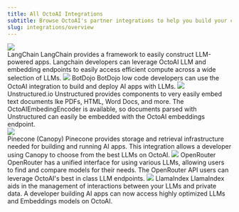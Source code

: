 ```yaml
---
title: All OctoAI Integrations
subtitle: Browse OctoAI's partner integrations to help you build your custom solution.
slug: integrations/overview
---
```


<CardGroup cols={2}>
  <Card href="langchain">
    <div className="langchain">
      <img src="../assets/logos/langchain.svg" noZoom />
    </div>
    <span className="title">LangChain</span>
    LangChain provides a framework to easily construct LLM-powered apps.
    Langchain developers can leverage OctoAI LLM and embedding endpoints to
    easily access efficient compute across a wide selection of LLMs.
  </Card>
    <Card href="botdojo">
    <img src="../assets/logos/botdojo-logo.svg" noZoom />
    <span className="title">BotDojo</span>
    BotDojo low code developers can use the OctoAI integration 
    to build and deploy AI apps with LLMs.
  </Card>
  <Card href="unstructured">
    <img src="../assets/logos/unstructured.svg" noZoom />
    <span className="title">Unstructured.io</span>
    Unstructured provides components to very easily embed text documents lke
    PDFs, HTML, Word Docs, and more. The OctoAIEmbedingEncoder is available, so
    documents parsed with Unstructured can easily be embedded with the OctoAI
    embeddings endpoint.
  </Card>
  <Card href="pinecone">
    <div className="pinecone">
      <img src="../assets/logos/pinecone.svg" noZoom />
    </div>
    <span className="title">Pinecone (Canopy)</span>
    Pinecone provides storage and retrieval infrastructure needed for building
    and running AI apps. This integration allows a developer using Canopy to
    choose from the best LLMs on OctoAI.
  </Card>
  <Card href="openrouter">
    <img src="../assets/logos/openrouter.svg" noZoom />
    <span className="title">OpenRouter</span>
    OpenRouter has a unified interface for using various LLMs, allowing users to
    find and compare models for their needs. The OpenRouter API users can
    leverage OctoAI's best in class LLM endpoints.
  </Card>
  <Card href="llamaindex">
    <img src="../assets/logos/llamaindex.svg" noZoom />
    <span className="title">LlamaIndex</span>
    LlamaIndex aids in the management of interactions between your LLMs and
    private data. A developer building AI apps can now access highly optimized
    LLMs and Embeddings models on OctoAI.
  </Card>
</CardGroup>
